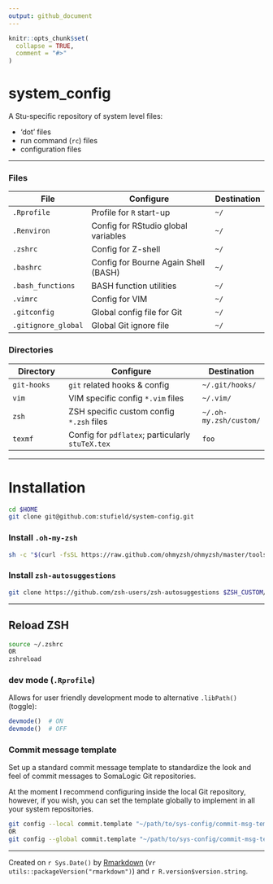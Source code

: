 ```yaml
---
output: github_document
---
```


<!-- README.md is generated from README.Rmd. Please edit that file -->


```r
knitr::opts_chunk$set(
  collapse = TRUE,
  comment = "#>"
)
```

# system_config
A Stu-specific repository of system level files:

- 'dot' files
- run command (`rc`) files
- configuration files


---------


### Files
| File               | Configure                            | Destination |
|------------------- | ------------------------------------ | ----------- |
| `.Rprofile`        | Profile for `R` start-up             | `~/`        |
| `.Renviron`        | Config for RStudio global variables  | `~/`        |
| `.zshrc`           | Config for Z-shell                   | `~/`        |
| `.bashrc`          | Config for Bourne Again Shell (BASH) | `~/`        |
| `.bash_functions`  | BASH function utilities              | `~/`        |
| `.vimrc`           | Config for VIM                       | `~/`        |
| `.gitconfig`       | Global config file for Git           | `~/`        |
| `.gitignore_global`| Global Git ignore file               | `~/`        |


### Directories
| Directory     | Configure                         | Destination     |
|-------------- | --------------------------------- | --------------- |
| `git-hooks`   | `git` related hooks & config      | `~/.git/hooks/` |
| `vim`         | VIM specific config `*.vim` files | `~/.vim/`       |
| `zsh`         | ZSH specific custom config `*.zsh` files            | `~/.oh-my.zsh/custom/` |
| `texmf`       | Config for `pdflatex`; particularly `stuTeX.tex`    | `foo` |


-------------

# Installation

```bash
cd $HOME
git clone git@github.com:stufield/system-config.git
```

### Install `.oh-my-zsh`

```bash
sh -c "$(curl -fsSL https://raw.github.com/ohmyzsh/ohmyzsh/master/tools/install.sh)"
```


### Install `zsh-autosuggestions`

```bash
git clone https://github.com/zsh-users/zsh-autosuggestions $ZSH_CUSTOM/plugins/zsh-autosuggestions
```



-------------

## Reload ZSH

```bash
source ~/.zshrc
OR
zshreload
```


### dev mode (`.Rprofile`)
Allows for user friendly development mode to alternative `.libPath()` (toggle):

```r
devmode()  # ON
devmode()  # OFF
```


### Commit message template
Set up a standard commit message template to standardize the look
and feel of commit messages to SomaLogic Git repositories.

At the moment I recommend configuring inside the local
Git repository, however, if you wish, you can set the template
globally to implement in all your system repositories.

```bash
git config --local commit.template "~/path/to/sys-config/commit-msg-template"
OR
git config --global commit.template "~/path/to/sys-config/commit-msg-template"
```


-------------


Created on `r Sys.Date()` by [Rmarkdown](https://github.com/rstudio/rmarkdown)
(v`r utils::packageVersion("rmarkdown")`) and `r R.version$version.string`.
